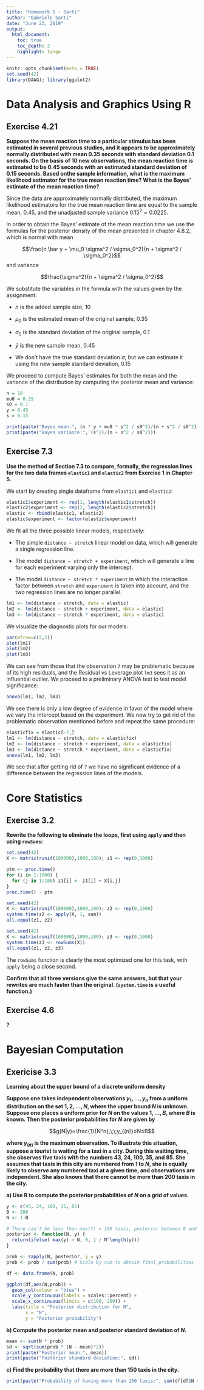 ```yaml
---
title: "Homework 5 - Sarti"
author: "Gabriele Sarti"
date: "June 23, 2019"
output:
  html_document:
    toc: true
    toc_depth: 2
    highlight: tango
---
```


```r
knitr::opts_chunk$set(echo = TRUE)
set.seed(42)
library(DAAG); library(ggplot2)
```

# Data Analysis and Graphics Using R

## Exercise 4.21

**Suppose the mean reaction time to a particular stimulus has been estimated in several previous studies, and it appears to be approximately normally distributed with mean $0.35$ seconds with standard deviation $0.1$ seconds. On the basis of 10 new observations, the mean reaction time is estimated to be $0.45$ seconds with an estimated standard deviation of $0.15$ seconds. Based onthe sample information, what is the maximum likelihood estimator for the true mean reaction time? What is the Bayes’ estimate of the mean reaction time?**

Since the data are approximately normally distributed, the maximum likelihood estimators for the true mean reaction time are equal to the sample mean, $0.45$, and the unadjusted sample variance $0.15^2 = 0.0225$.

In order to obtain the Bayes' estimate of the mean reaction time we use the formulas for the posterior density of the mean presented in chapter 4.8.2, which is normal with mean

$$\frac{n \bar y + \mu_0 \sigma^2 / \sigma_0^2}{n + \sigma^2 / \sigma_0^2}$$
and variance

$$\frac{\sigma^2}{n + \sigma^2 / \sigma_0^2}$$

We substitute the variables in the formula with the values given by the assignment:

* $n$ is the added sample size, $10$

* $\mu_0$ is the estimated mean of the original sample, $0.35$

* $\sigma_0$ is the standard deviation of the original sample, $0.1$

* $\bar y$ is the new sample mean, $0.45$

* We don't have the true standard deviation $\sigma$, but we can estimate it using the new sample standard deviation, $0.15$

We proceed to compute Bayes' estimates for both the mean and the variance of the distribution by computing the posterior mean and variance:

```r
n = 10
mu0 = 0.35
s0 = 0.1
y = 0.45
s = 0.15

print(paste("Bayes mean:", (n * y + mu0 * s^2 / s0^2)/(n + s^2 / s0^2)))
print(paste("Bayes variance:", (s^2)/(n + s^2 / s0^2)))
```

## Exercise 7.3

**Use the method of Section 7.3 to compare, formally, the regression lines for the two data frames `elastic1` and `elastic2` from Exercise 1 in Chapter 5.**

We start by creating single dataframe from `elastic1` and `elastic2`:

```r
elastic1$experiment <- rep(1, length(elastic1$stretch))
elastic2$experiment <- rep(2, length(elastic2$stretch))
elastic <- rbind(elastic1, elastic2)
elastic$experiment <- factor(elastic$experiment)
```

We fit all the three possible linear models, respectively:

* The simple `distance ~ stretch` linear model on data, which will generate a single regression line.

* The model `distance ~ stretch + experiment`, which will generate a line for each experiment varying only the intercept.

* The model `distance ~ stretch * experiment` in which the interaction factor between `stretch` and `experiment` is taken into account, and the two regression lines are no longer parallel.

```r
lm1 <- lm(distance ~ stretch, data = elastic)
lm2 <- lm(distance ~ stretch + experiment, data = elastic)
lm3 <- lm(distance ~ stretch * experiment, data = elastic)
```

We visualize the diagnostic plots for our models:

```r
par(mfrow=c(2,2))
plot(lm1)
plot(lm2)
plot(lm3)
```

We can see from those that the observation `7` may be problematic because of its high residuals, and the Residual vs Leverage plot `lm3` sees it as an influential outlier. We proceed to a preliminary ANOVA test to test model significance:

```r
anova(lm1, lm2, lm3)
```

We see there is only a low degree of evidence in favor of the model where we vary the intercept based on the experiment. We now try to get rid of the problematic observation mentioned before and repeat the same procedure:

```r
elasticfix = elastic[-7,]
lm1 <- lm(distance ~ stretch, data = elasticfix)
lm2 <- lm(distance ~ stretch + experiment, data = elasticfix)
lm3 <- lm(distance ~ stretch * experiment, data = elasticfix)
anova(lm1, lm2, lm3)
```

We see that after getting rid of `7` we have no significant evidence of a difference between the regression lines of the models.

# Core Statistics

## Exercise 3.2

**Rewrite the following to eliminate the loops, first using `apply` and then using `rowSums`:**

```r
set.seed(42)
X <- matrix(runif(100000),1000,100); z1 <- rep(0,1000)

ptm <- proc.time()
for (i in 1:1000) {
  for (j in 1:100) z1[i] <- z1[i] + X[i,j]
}
proc.time() - ptm
```

```r
set.seed(42)
X <- matrix(runif(100000),1000,100); z2 <- rep(0,1000)
system.time(z2 <- apply(X, 1, sum))
all.equal(z1, z2)
```

```r
set.seed(42)
X <- matrix(runif(100000),1000,100); z3 <- rep(0,1000)
system.time(z3 <- rowSums(X))
all.equal(z1, z2, z3)
```

The `rowSums` function is clearly the most optimized one for this task, with `apply` being a close second.

**Confirm that all three versions give the same answers, but that your rewrites are much faster than the original. (`system.time` is a useful function.)**

## Exercise 4.6

**?**

# Bayesian Computation

## Exericise 3.3

**Learning about the upper bound of a discrete uniform density**

**Suppose one takes independent observations $y_1, ..., y_n$ from a uniform distribution on the set ${1,2, ..., N}$, where the upper bound $N$ is unknown. Suppose one places a uniform prior for $N$ on the values $1, ..., B$, where $B$ is known. Then the posterior probabilities for $N$ are given by** 

$$g(N|y)∝\frac{1}{N^n},\;\;y_{(n)}≤N≤B$$

**where $y_{(n)}$ is the maximum observation. To illustrate this situation, suppose a tourist is waiting for a taxi in a city. During this waiting time, she observes five taxis with the numbers 43, 24, 100, 35, and 85. She assumes that taxis in this city are numbered from 1 to $N$, she is equally likely to observe any numbered taxi at a given time, and observations are independent. She also knows that there cannot be more than 200 taxis in the city.**

**a) Use R to compute the posterior probabilities of $N$ on a grid of values.**

```r
y <- c(43, 24, 100, 35, 85)
B <- 200
N <- 1:B

# There can't be less than max(Y) = 100 taxis, posterior between 0 and 99 = 0%
posterior <- function(N, y) {
  return(ifelse( max(y) > N, 0, 1 / N^length(y)))
}

prob <- sapply(N, posterior, y = y)
prob <- prob / sum(prob) # Scale by sum to obtain final probabilities

df <- data.frame(N, prob)

ggplot(df,aes(N,prob)) + 
  geom_col(colour = "blue") +
  scale_y_continuous(labels = scales::percent) +
  scale_x_continuous(limits = c(100, 200)) +
  labs(title = "Posterior distribution for N",
       x = "N",
       y = "Posterior probability")
```

**b) Compute the posterior mean and posterior standard deviation of $N$.**

```r
mean <- sum(N * prob)
sd <- sqrt(sum(prob * (N - mean)^2))
print(paste("Posterior mean:", mean))
print(paste("Posterior standard deviation:", sd))
```

**c) Find the probability that there are more than 150 taxis in the city.**

```r
print(paste("Probability of having more than 150 taxis:", sum(df[df$N > 150,]$prob)))
```

